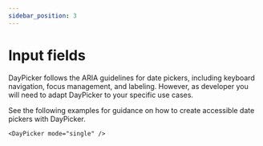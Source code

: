 ```yaml
---
sidebar_position: 3
---
```


# Input fields

DayPicker follows the ARIA guidelines for date pickers, including keyboard navigation, focus management, and labeling. However, as developer you will need to adapt DayPicker to your specific use cases.

See the following examples for guidance on how to create accessible date pickers with DayPicker.

```tsx caption="render:DatePickerModal"
<DayPicker mode="single" />
```
